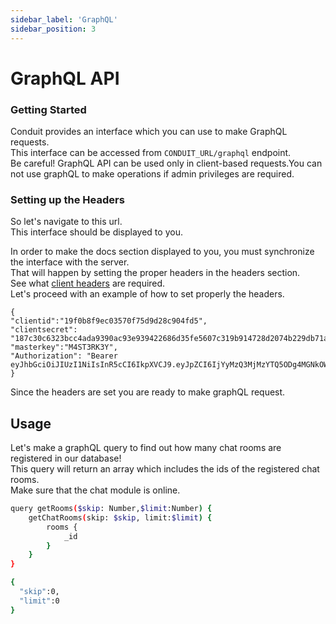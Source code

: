 ```yaml
---
sidebar_label: 'GraphQL'
sidebar_position: 3
---
```


# GraphQL API

### Getting Started

Conduit provides an interface which you can use to make GraphQL requests.<br />
This interface can be accessed from ``` CONDUIT_URL/graphql ``` endpoint. <br />
Be careful! GraphQL API can be used only in client-based requests.You can not use graphQL to make operations
if admin privileges are  required.

### Setting up the Headers

So let's navigate to this url.<br />
This interface should be displayed to you.<br />

In order to make the docs section displayed to you, you must synchronize the interface with the server.<br />
That will happen by setting the proper headers in the headers section.<br />
See what [client headers](./headers#client-headers) are required.<br />
Let's proceed with an example of how to set properly the headers.<br />

```tsx
{
"clientid":"19f0b8f9ec03570f75d9d28c904fd5",
"clientsecret": "187c30c6323bcc4ada9390ac93e939422686d35fe5607c319b914728d2074b229db71a82ebdcfc5edcca818202236900517e81c02e4b270dfe4569ef8f8b3c04",
"masterkey":"M4ST3RK3Y",
"Authorization": "Bearer eyJhbGciOiJIUzI1NiIsInR5cCI6IkpXVCJ9.eyJpZCI6IjYyMzQ3MjMzYTQ5ODg4MGNkOWI4MDY5ZSIsImlhdCI6MTY0NzYwNDk5OCwiZXhwIjoxNzM0MDA0OTk4fQ.D_TsIaQlMimft4CXhCo_aOs0vk6opnClxM3aFtFF4Qc"
}
```
Since the headers are set you are ready to make graphQL request.

## Usage

Let's make a graphQL query to find out how many chat rooms are registered in our database!<br />
This query will return an array which includes the ids of the registered chat rooms.<br />
Make sure that the chat module is online.<br />

``` bash title="GET Chat Rooms"
query getRooms($skip: Number,$limit:Number) {
	getChatRooms(skip: $skip, limit:$limit) {
		rooms {
			_id
		}
	}
}
```

``` bash title="Query Variables"
{
  "skip":0,
  "limit":0
}
```

